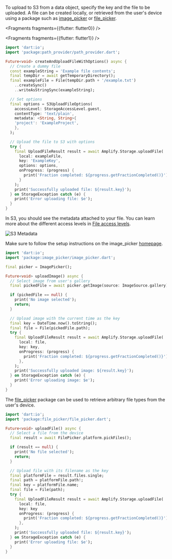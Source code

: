 To upload to S3 from a data object, specify the key and the file to be uploaded. A file can be created locally, or retrieved from the user's device using a package such as [image_picker](https://pub.dev/packages/image_picker) or [file_picker](https://pub.dev/packages/file_picker).

<BlockSwitcher>

<Block name="Create File">


<Fragments fragments={{flutter: flutter0}} />

</Block>

<Block name="With Options">


<Fragments fragments={{flutter: flutter1}} />

```dart
import 'dart:io';
import 'package:path_provider/path_provider.dart';

Future<void> createAndUploadFileWithOptions() async {
  // Create a dummy file
  const exampleString = 'Example file contents';
  final tempDir = await getTemporaryDirectory();
  final exampleFile = File(tempDir.path + '/example.txt')
    ..createSync()
    ..writeAsStringSync(exampleString);

  // Set options
  final options = S3UploadFileOptions(
    accessLevel: StorageAccessLevel.guest,
    contentType: 'text/plain',
    metadata: <String, String>{
    'project': 'ExampleProject',
    },
  );

  // Upload the file to S3 with options
  try {
    final UploadFileResult result = await Amplify.Storage.uploadFile(
      local: exampleFile,
      key: 'ExampleKey',
      options: options,
      onProgress: (progress) {
        print('Fraction completed: ${progress.getFractionCompleted()}');
      }
    );
    print('Successfully uploaded file: ${result.key}');
  } on StorageException catch (e) {
    print('Error uploading file: $e');
  }
}
```

In S3, you should see the metadata attached to your file. You can learn more about the different access levels in [File access levels](/lib/storage/configureaccess).

![S3 Metadata](/images/s3_metadata.png)

</Block>

<Block name="Upload Image (image_picker)">

Make sure to follow the setup instructions on the image_picker [homepage](https://pub.dev/packages/image_picker).

```dart
import 'dart:io';
import 'package:image_picker/image_picker.dart';

final picker = ImagePicker();

Future<void> uploadImage() async {
  // Select image from user's gallery
  final pickedFile = await picker.getImage(source: ImageSource.gallery);

  if (pickedFile == null) {
    print('No image selected');
    return;
  }

  // Upload image with the current time as the key
  final key = DateTime.now().toString();
  final file = File(pickedFile.path);
  try {
    final UploadFileResult result = await Amplify.Storage.uploadFile(
      local: file,
      key: key,
      onProgress: (progress) {
        print('Fraction completed: ${progress.getFractionCompleted()}');
      },
    );
    print('Successfully uploaded image: ${result.key}');
  } on StorageException catch (e) {
    print('Error uploading image: $e');
  }
}
```

</Block>

<Block name="Upload File (file_picker)">

The [file_picker](https://pub.dev/packages/file_picker) package can be used to retrieve arbitrary file types from the user's device.

```dart
import 'dart:io';
import 'package:file_picker/file_picker.dart';

Future<void> uploadFile() async {
  // Select a file from the device
  final result = await FilePicker.platform.pickFiles();

  if (result == null) {
    print('No file selected');
    return;
  }

  // Upload file with its filename as the key
  final platformFile = result.files.single;
  final path = platformFile.path!;
  final key = platformFile.name;
  final file = File(path);
  try {
    final UploadFileResult result = await Amplify.Storage.uploadFile(
      local: file,
      key: key
      onProgress: (progress) {
        print('Fraction completed: ${progress.getFractionCompleted()}');
      },
    );
    print('Successfully uploaded file: ${result.key}');
  } on StorageException catch (e) {
    print('Error uploading file: $e');
  }
}
```

</Block>

</BlockSwitcher>

